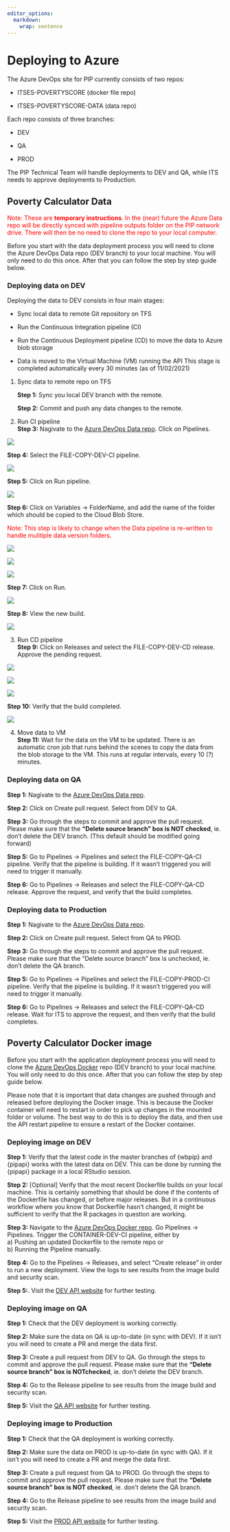 ```yaml
---
editor_options: 
  markdown: 
    wrap: sentence
---
```


# Deploying to Azure {#azure}

The Azure DevOps site for PIP currently consists of two repos:

-   ITSES-POVERTYSCORE (docker file repo)

-   ITSES-POVERTYSCORE-DATA (data repo)

Each repo consists of three branches:

-   DEV

-   QA

-   PROD

The PIP Technical Team will handle deployments to DEV and QA, while ITS needs to approve deployments to Production.

## Poverty Calculator Data {#azure-pc-data}

[Note: These are **temporary instructions**. In the (near) future the Azure Data repo will be directly synced with pipeline outputs folder on the PIP network drive. There will then be no need to clone the repo to your local computer.]{style="color:red"}

Before you start with the data deployment process you will need to clone the Azure DevOps Data repo (DEV branch) to your local machine.
You will only need to do this once.
After that you can follow the step by step guide below.

### Deploying data on DEV

Deploying the data to DEV consists in four main stages:

-   Sync local data to remote Git repository on TFS

-   Run the Continuous Integration pipeline (CI)

-   Run the Continuous Deployment pipeline (CD) to move the data to Azure blob storage

-   Data is moved to the Virtual Machine (VM) running the API This stage is completed automatically every 30 minutes (as of 11/02/2021)

1.  Sync data to remote repo on TFS

    **Step 1:** Sync you local DEV branch with the remote.

    **Step 2:** Commit and push any data changes to the remote.

2.  Run CI pipeline\
    **Step 3:** Nagivate to the [Azure DevOps Data repo](https://github.com/PIP-Technical-Team/PIP_private/blob/main/README.md#resources).
    Click on Pipelines.

![](img/azure_pc_data_pipeline_step2.png)

**Step 4:** Select the FILE-COPY-DEV-CI pipeline.

![](img/azure_pc_data_pipeline_step3.png)

**Step 5:** Click on Run pipeline.

![](img/azure_pc_data_pipeline_step4.png)

**Step 6:** Click on Variables -> FolderName, and add the name of the folder which should be copied to the Cloud Blob Store.

[Note: This step is likely to change when the Data pipeline is re-written to handle mulitiple data version folders.]{style="color:red"}

![](img/azure_pc_data_pipeline_step5-1.png)

![](img/azure_pc_data_pipeline_step5-2.png)

![](img/azure_pc_data_pipeline_step5-3.png)

**Step 7:** Click on Run.

![](img/azure_pc_data_pipeline_step6.png)

**Step 8:** View the new build.

![](img/azure_pc_data_pipeline_step7.png)

3.  Run CD pipeline\
    **Step 9:** Click on Releases and select the FILE-COPY-DEV-CD release. Approve the pending request.

![](img/azure_pc_data_pipeline_step8-1.png)

![](img/azure_pc_data_pipeline_step8-2.png)

![](img/azure_pc_data_pipeline_step8-3.png)

**Step 10:** Verify that the build completed.

![](img/azure_pc_data_pipeline_step9.png)

4.  Move data to VM\
    **Step 11:** Wait for the data on the VM to be updated. There is an automatic cron job that runs behind the scenes to copy the data from the blob storage to the VM. This runs at regular intervals, every 10 (?) minutes.

### Deploying data on QA

**Step 1:** Nagivate to the [Azure DevOps Data repo](https://github.com/PIP-Technical-Team/PIP_private/blob/main/README.md#resources).

**Step 2:** Click on Create pull request.
Select from DEV to QA.

**Step 3:** Go through the steps to commit and approve the pull request.
Please make sure that the **"Delete source branch" box is NOT checked**, ie.
don't delete the DEV branch.
(This default should be modified going forward)

**Step 5:** Go to Pipelines -> Pipelines and select the FILE-COPY-QA-CI pipeline.
Verify that the pipeline is building.
If it wasn't triggered you will need to trigger it manually.

**Step 6:** Go to Pipelines -> Releases and select the FILE-COPY-QA-CD release.
Approve the request, and verify that the build completes.

### Deploying data to Production

**Step 1:** Nagivate to the [Azure DevOps Data repo](https://github.com/PIP-Technical-Team/PIP_private/blob/main/README.md#resources).

**Step 2:** Click on Create pull request.
Select from QA to PROD.

**Step 3:** Go through the steps to commit and approve the pull request.
Please make sure that the "Delete source branch" box is unchecked, ie.
don't delete the QA branch.

**Step 5:** Go to Pipelines -> Pipelines and select the FILE-COPY-PROD-CI pipeline.
Verify that the pipeline is building.
If it wasn't triggered you will need to trigger it manually.

**Step 6:** Go to Pipelines -> Releases and select the FILE-COPY-QA-CD release.
Wait for ITS to approve the request, and then verify that the build completes.

## Poverty Calculator Docker image {#azure-pc-docker}

Before you start with the application deployment process you will need to clone the [Azure DevOps Docker](https://github.com/PIP-Technical-Team/PIP_private/blob/main/README.md#resources) repo (DEV branch) to your local machine.
You will only need to do this once.
After that you can follow the step by step guide below.

Please note that it is important that data changes are pushed through and released before deploying the Docker image.
This is because the Docker container will need to restart in order to pick up changes in the mounted folder or volume.
The best way to do this is to deploy the data, and then use the API restart pipeline to ensure a restart of the Docker container.

### Deploying image on DEV

**Step 1:** Verify that the latest code in the master branches of {wbpip} and {pipapi} works with the latest data on DEV.
This can be done by running the {pipapi} package in a local RStudio session.

**Step 2:** \[Optional\] Verify that the most recent Dockerfile builds on your local machine.
This is certainly something that should be done if the contents of the Dockerfile has changed, or before major releases.
But in a continuous workflow where you know that Dockerfile hasn't changed, it might be sufficient to verify that the R packages in question are working.

**Step 3:** Navigate to the [Azure DevOps Docker repo](https://github.com/PIP-Technical-Team/PIP_private/blob/main/README.md#resources).
Go Pipelines -> Pipelines.
Trigger the CONTAINER-DEV-CI pipeline, either by\
a) Pushing an updated Dockerfile to the remote repo or\
b) Running the Pipeline manually.

**Step 4:** Go to the Pipelines -> Releases, and select "Create release" in order to run a new deployment.
View the logs to see results from the image build and security scan.

**Step 5:**.
Visit the [DEV API website](https://github.com/PIP-Technical-Team/PIP_private/blob/main/README.md#resources) for further testing.

### Deploying image on QA

**Step 1:** Check that the DEV deployment is working correctly.

**Step 2:** Make sure the data on QA is up-to-date (in sync with DEV).
If it isn't you will need to create a PR and merge the data first.

**Step 3:** Create a pull request from DEV to QA.
Go through the steps to commit and approve the pull request.
Please make sure that the **"Delete source branch" box is NOTchecked**, ie.
don't delete the DEV branch.

**Step 4:** Go to the Release pipeline to see results from the image build and security scan.

**Step 5:** Visit the [QA API website](https://github.com/PIP-Technical-Team/PIP_private/blob/main/README.md#resources) for further testing.

### Deploying image to Production

**Step 1:** Check that the QA deployment is working correctly.

**Step 2:** Make sure the data on PROD is up-to-date (in sync with QA).
If it isn't you will need to create a PR and merge the data first.

**Step 3:** Create a pull request from QA to PROD.
Go through the steps to commit and approve the pull request.
Please make sure that the **"Delete source branch" box is NOT checked**, ie.
don't delete the QA branch.

**Step 4:** Go to the Release pipeline to see results from the image build and security scan.

**Step 5:** Visit the [PROD API website](https://github.com/PIP-Technical-Team/PIP_private/blob/main/README.md#resources) for further testing.
